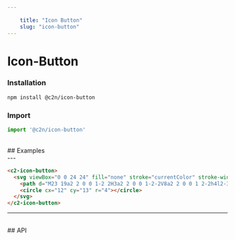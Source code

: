 ```yaml
---
    
    title: "Icon Button"
    slug: "icon-button"
---
```




# Icon-Button

### Installation

```bash tag=CodeBlock
npm install @c2n/icon-button
```

### Import

```typescript tag=CodeBlock
import '@c2n/icon-button'
```

<br />
## Examples
<br />
---

```html tag=MdxCodeBlock,compack=true
<c2-icon-button>
  <svg viewBox="0 0 24 24" fill="none" stroke="currentColor" stroke-width="2" stroke-linecap="round" stroke-linejoin="round" class="feather feather-camera">
    <path d="M23 19a2 2 0 0 1-2 2H3a2 2 0 0 1-2-2V8a2 2 0 0 1 2-2h4l2-3h6l2 3h4a2 2 0 0 1 2 2z"></path>
    <circle cx="12" cy="13" r="4"></circle>
  </svg>
</c2-icon-button>
```

---

<br />
## API

<ApiTable componentTag="c2-icon-button"></ApiTable>
